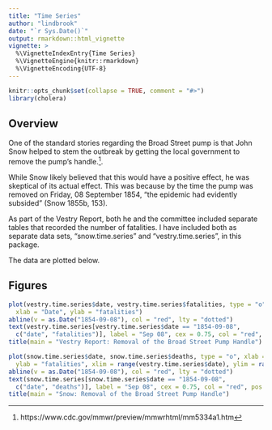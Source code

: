 ```yaml
---
title: "Time Series"
author: "lindbrook"
date: "`r Sys.Date()`"
output: rmarkdown::html_vignette
vignette: >
  %\VignetteIndexEntry{Time Series}
  %\VignetteEngine{knitr::rmarkdown}
  %\VignetteEncoding{UTF-8}
---
```


```r
knitr::opts_chunk$set(collapse = TRUE, comment = "#>")
library(cholera)
```

## Overview

One of the standard stories regarding the Broad Street pump is that John Snow helped to stem the outbreak by getting the local government to remove the pump's handle.^[https://www.cdc.gov/mmwr/preview/mmwrhtml/mm5334a1.htm].

While Snow likely believed that this would have a positive effect, he was skeptical of its actual effect. This was because by the time the pump was removed on Friday, 08 September 1854, "the epidemic had evidently subsided" (Snow 1855b, 153). 

As part of the Vestry Report, both he and the committee included separate tables that recorded the number of fatalities. I have included both as separate data sets, "snow.time.series" and "vestry.time.series", in this package.

The data are plotted below. 

## Figures

```r
plot(vestry.time.series$date, vestry.time.series$fatalities, type = "o",
  xlab = "Date", ylab = "fatalities")
abline(v = as.Date("1854-09-08"), col = "red", lty = "dotted")
text(vestry.time.series[vestry.time.series$date == "1854-09-08",
  c("date", "fatalities")], label = "Sep 08", cex = 0.75, col = "red", pos = 4)
title(main = "Vestry Report: Removal of the Broad Street Pump Handle")

```

```r
plot(snow.time.series$date, snow.time.series$deaths, type = "o", xlab = "Date", 
  ylab = "fatalities", xlim = range(vestry.time.series$date), ylim = range(vestry.time.series$fatalities))
abline(v = as.Date("1854-09-08"), col = "red", lty = "dotted")
text(snow.time.series[snow.time.series$date == "1854-09-08",
  c("date", "deaths")], label = "Sep 08", cex = 0.75, col = "red", pos = 4)
title(main = "Snow: Removal of the Broad Street Pump Handle")
```
